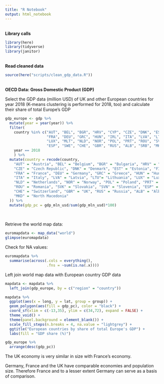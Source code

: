 ```yaml
---
title: "R Notebook"
output: html_notebook
---
```


<br>
__Library calls__
```r
library(here)
library(tidyverse)
library(janitor)
```


<br>
__Read cleaned data__
```r
source(here("scripts/clean_gdp_data.R"))
```

<br>
__OECD Data: Gross Domestic Product (GDP)__

Select the GDP data (million USD) of UK and other European countries for year 2018 (K-means clustering is performed for 2018, too) and calculate their share of total Europe's GDP
```r
gdp_europe <- gdp %>%
  mutate(year = year(year)) %>%
  filter(
    country %in% c("AUT", "BEL", "BGR", "HRV", "CYP", "CZE", "DNK", "EST", "FIN", 
                   "FRA", "DEU", "GRC", "HUN", "IRL", "ITA", "LVA", "LTU", 
                   "LUX", "MLT", "NLD", "NOR", "POL", "PRT", "ROU", "SVK", "SVN", 
                   "ESP", "SWE", "CHE", "GBR", "RUS", "ALB", "SRB", "MKD"),
    year == 2018
    ) %>%
  mutate(country = recode(country,
    "AUT" = "Austria", "BEL" = "Belgium", "BGR" = "Bulgaria", "HRV" = "Croatia", "CYP" = "Cyprus",
    "CZE" = "Czech Republic", "DNK" = "Denmark", "EST" = "Estonia", "FIN" = "Finland", 
    "FRA" = "France", "DEU" = "Germany", "GRC" = "Greece", "HUN" = "Hungary", "IRL" = "Ireland",
    "ITA" = "Italy", "LVA" = "Latvia", "LTU"= "Lithuania", "LUX" = "Luxembourg", "MLT" = "Malta",
    "NLD" = "Netherlands", "NOR" = "Norway", "POL" = "Poland", "PRT" = "Portugal", 
    "ROU" = "Romania", "SVK" = "Slovakia", "SVN" = "Slovenia", "ESP" = "Spain" , "SWE" = "Sweden", 
    "CHE" = "Switzerland", "GBR" = "UK", "RUS" = "Russia", "ALB" = "Albania", "SRB" = "Serbia", 
    "MKD" = "North Macedonia"
  )) %>% 
  mutate(gdp_pc = gdp_mln_usd/sum(gdp_mln_usd)*100)
  
```



<br>
Retrieve the world map data:
```r
euromapdata <- map_data("world")
glimpse(euromapdata)
```

Check for NA values:
```r
euromapdata %>% 
  summarise(across(.cols = everything(),
                   .fns = ~sum(is.na(.x))))
```


Left join world map data with European country GDP data 
```r
mapdata <- mapdata %>%
  left_join(gdp_europe, by = c("region" = "country")) 
```



```r
mapdata %>% 
  ggplot(aes(x = long, y = lat, group = group)) +
  geom_polygon(aes(fill = gdp_pc), color = "black") +
  coord_sf(xlim = c(-13,35), ylim = c(34,72), expand = FALSE) +
  theme_void() +
  theme(panel.background = element_blank()) +
  scale_fill_steps(n.breaks = 4, na.value = "lightgrey") +
  ggtitle("European countries by share of total Europe's GDP") +
  labs(fill = "GDP share (%)")

```

```r
gdp_europe %>% 
  arrange(desc(gdp_pc))
```

The UK economy is very similar in size with France's economy. 

Germany, France and the UK have comparable economies and population size. Therefore France and to a lesser extent Germany can serve as a basis of comparison.








 







